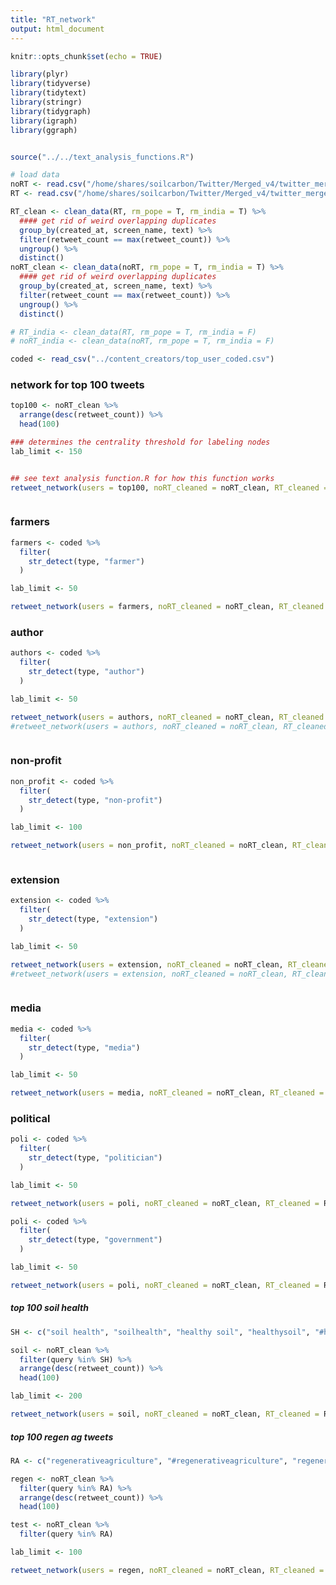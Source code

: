 ```yaml
---
title: "RT_network"
output: html_document
---
```


```r
knitr::opts_chunk$set(echo = TRUE)
```


```r
library(plyr)
library(tidyverse)
library(tidytext)
library(stringr)
library(tidygraph)
library(igraph)
library(ggraph)


source("../../text_analysis_functions.R")

# load data
noRT <- read.csv("/home/shares/soilcarbon/Twitter/Merged_v4/twitter_merged_noRT_v4.csv", stringsAsFactors = FALSE)
RT <- read.csv("/home/shares/soilcarbon/Twitter/Merged_v4/twitter_merged_v4.csv",stringsAsFactors = FALSE)

RT_clean <- clean_data(RT, rm_pope = T, rm_india = T) %>% 
  #### get rid of weird overlapping duplicates
  group_by(created_at, screen_name, text) %>% 
  filter(retweet_count == max(retweet_count)) %>% 
  ungroup() %>% 
  distinct()
noRT_clean <- clean_data(noRT, rm_pope = T, rm_india = T) %>% 
  #### get rid of weird overlapping duplicates
  group_by(created_at, screen_name, text) %>% 
  filter(retweet_count == max(retweet_count)) %>% 
  ungroup() %>% 
  distinct()

# RT_india <- clean_data(RT, rm_pope = T, rm_india = F)
# noRT_india <- clean_data(noRT, rm_pope = T, rm_india = F)

coded <- read_csv("../content_creators/top_user_coded.csv")

```

### network for top 100 tweets
```r

top100 <- noRT_clean %>% 
  arrange(desc(retweet_count)) %>% 
  head(100) 

### determines the centrality threshold for labeling nodes
lab_limit <- 150


## see text analysis function.R for how this function works
retweet_network(users = top100, noRT_cleaned = noRT_clean, RT_cleaned = RT_clean, lab_limit = lab_limit)



```

### farmers
```r
farmers <- coded %>% 
  filter(
    str_detect(type, "farmer")
  )

lab_limit <- 50

retweet_network(users = farmers, noRT_cleaned = noRT_clean, RT_cleaned = RT_clean, lab_limit = lab_limit)


```

### author
```r

authors <- coded %>% 
  filter(
    str_detect(type, "author")
  )

lab_limit <- 50

retweet_network(users = authors, noRT_cleaned = noRT_clean, RT_cleaned = RT_clean, lab_limit = lab_limit)
#retweet_network(users = authors, noRT_cleaned = noRT_clean, RT_cleaned = RT_clean, lab_limit = lab_limit, linear = F)



```

### non-profit
```r

non_profit <- coded %>% 
  filter(
    str_detect(type, "non-profit")
  )

lab_limit <- 100

retweet_network(users = non_profit, noRT_cleaned = noRT_clean, RT_cleaned = RT_clean, lab_limit = lab_limit)



```

### extension
```r

extension <- coded %>% 
  filter(
    str_detect(type, "extension")
  )

lab_limit <- 50

retweet_network(users = extension, noRT_cleaned = noRT_clean, RT_cleaned = RT_clean, lab_limit = lab_limit)
#retweet_network(users = extension, noRT_cleaned = noRT_clean, RT_cleaned = RT_clean, lab_limit = lab_limit, linear = F)



```


### media
```r

media <- coded %>% 
  filter(
    str_detect(type, "media")
  )

lab_limit <- 50

retweet_network(users = media, noRT_cleaned = noRT_clean, RT_cleaned = RT_clean, lab_limit = lab_limit)


```



### political
```r

poli <- coded %>% 
  filter(
    str_detect(type, "politician")
  )

lab_limit <- 50

retweet_network(users = poli, noRT_cleaned = noRT_clean, RT_cleaned = RT_clean, lab_limit = lab_limit)

poli <- coded %>% 
  filter(
    str_detect(type, "government")
  )

lab_limit <- 50

retweet_network(users = poli, noRT_cleaned = noRT_clean, RT_cleaned = RT_clean, lab_limit = lab_limit)
```


##### top 100 soil health
```r
SH <- c("soil health", "soilhealth", "healthy soil", "healthysoil", "#healthysoil", "#soilhealth", "“soil health”", "“soilhealth”")

soil <- noRT_clean %>% 
  filter(query %in% SH) %>% 
  arrange(desc(retweet_count)) %>% 
  head(100)

lab_limit <- 200

retweet_network(users = soil, noRT_cleaned = noRT_clean, RT_cleaned = RT_clean, lab_limit = lab_limit)

```

##### top 100 regen ag tweets
```r
RA <- c("regenerativeagriculture", "#regenerativeagriculture", "regenerative agriculture", "“regenerative agriculture”", "“regenerativeagriculture”")

regen <- noRT_clean %>% 
  filter(query %in% RA) %>% 
  arrange(desc(retweet_count)) %>% 
  head(100)

test <- noRT_clean %>% 
  filter(query %in% RA)

lab_limit <- 100

retweet_network(users = regen, noRT_cleaned = noRT_clean, RT_cleaned = RT_clean, lab_limit = lab_limit)

```




```r

```














